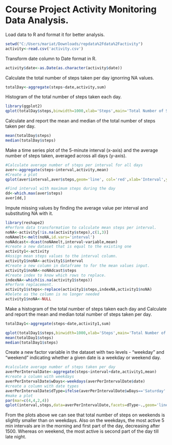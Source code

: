 Course Project Activity Monitoring Data Analysis.
==========================================================

Load data to R and format it for better analysis.

```r
setwd("C:/Users/mariat/Downloads/repdata%2Fdata%2Factivity")
activity<-read.csv('activity.csv')
```

Transform date column to Date format in R.

```r
activity$date<-as.Date(as.character(activity$date))
```

Calculate the total number of steps taken per day ignorring NA values.

```r
totalDay<-aggregate(steps~date,activity,sum)
```

Histogram of the total number of steps taken each day.

```r
library(ggplot2)
qplot(totalDay$steps,binwidth=1000,xlab='Steps',main='Total Number of Steps per Day with NA')
```

Calculate and report the mean and median of the total number of steps taken per day.

```r
mean(totalDay$steps)
median(totalDay$steps)
```

Make a time series plot of the 5-minute interval (x-axis) and the average number of steps taken, averaged across all days (y-axis).

```r
#Calculate average number of steps per interval for all days
aver<-aggregate(steps~interval,activity,mean)
#Create a plot
qplot(aver$interval,aver$steps,geom='line', col='red',xlab='Interval',ylab='Steps (mean)',main='Average Steps per Interval')

#Find interval with maximum steps during the day
dd<-which.max(aver$steps)
aver[dd,]
```

Impute missing values by finding the average value per interval and substituting NA with it. 

```r
library(reshape2)
#Perform data transformation to calculate mean steps per interval.
noNA<-activity[!is.na(activity$steps),c(1,3)]
noNAmelt<-melt(noNA,id.vars='interval')
noNAdcast<-dcast(noNAmelt,interval~variable,mean)
#create a new dataset that is equal to the existing one
activity1<-activity
#Assign mean steps values to the interval column.
activity1$noNA<-activity1$interval
#Create a new column in dataframe to for the mean values input.   
activity1$noNA<-noNAdcast$steps
#Create index to know which rows to replace.
indexNA<-which(is.na(activity1$steps))
#Perform replacement.
activity1$steps<-replace(activity1$steps,indexNA,activity1$noNA)
#Delete as the column is no longer needed
activity1$noNA<-NULL
```

Make a histogram of the total number of steps taken each day and Calculate and report the mean and median total number of steps taken per day. 


```r
totalDay1<-aggregate(steps~date,activity1,sum)

qplot(totalDay1$steps,binwidth=1000,xlab='Steps',main='Total Number of Steps per Day with NA removed')
mean(totalDay1$steps)
median(totalDay1$steps)
```

Create a new factor variable in the dataset with two levels - "weekday" and "weekend" indicating whether a given date is a weekday or weekend day.

```r
#calculate average number of steps taken per day
averPerIntervalDate<-aggregate(steps~interval+date,activity1,mean)
#create a column with weekdays
averPerIntervalDate$wDays<-weekdays(averPerIntervalDate$date)
#create a column with date types
averPerIntervalDate$dType=ifelse(averPerIntervalDate$wDays=='Saturday'|averPerIntervalDate$wDays=='Sunday', 'Weekend','Weekday')
#make a plot
par(mar=c(4,4,2,4))
qplot(interval,steps,data=averPerIntervalDate,facets=dType~.,geom='line',col=steps,xlab='Interval',ylab='Average Steps',main='Steps on Weekdays vs Weekend')

```

From the plots above we can see that total number of steps on weekends is slightly smaller than on weekdays. Also on the weekdays, the most active 5 min intervals are in the morning and first part of the day, decreasing after 1500. Whereas on weekend, the most active is second part of the day till late night.
